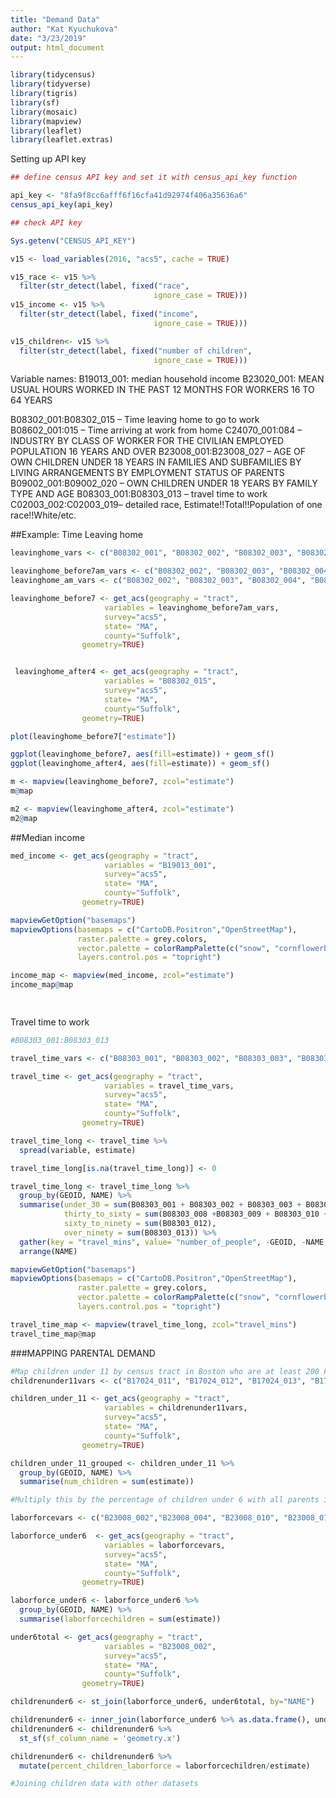 ```yaml
---
title: "Demand Data"
author: "Kat Kyuchukova"
date: "3/23/2019"
output: html_document
---
```


```r
library(tidycensus)
library(tidyverse)
library(tigris)
library(sf)
library(mosaic)
library(mapview)
library(leaflet)
library(leaflet.extras)
```

Setting up API key
```r
## define census API key and set it with census_api_key function

api_key <- "8fa9f8cc6afff6f16cfa41d92974f406a35636a6"
census_api_key(api_key)

## check API key

Sys.getenv("CENSUS_API_KEY")
```

```r
v15 <- load_variables(2016, "acs5", cache = TRUE)

v15_race <- v15 %>%
  filter(str_detect(label, fixed("race", 
                                ignore_case = TRUE)))
v15_income <- v15 %>%
  filter(str_detect(label, fixed("income", 
                                ignore_case = TRUE)))

v15_children<- v15 %>%
  filter(str_detect(label, fixed("number of children", 
                                ignore_case = TRUE)))


```

Variable names:
B19013_001: median household income
B23020_001: MEAN USUAL HOURS WORKED IN THE PAST 12 MONTHS FOR WORKERS 16 TO 64 YEARS

B08302_001:B08302_015 -- Time leaving home to go to work
B08602_001:015 -- Time arriving at work from home
C24070_001:084 -- INDUSTRY BY CLASS OF WORKER FOR THE CIVILIAN EMPLOYED POPULATION 16 YEARS AND OVER
B23008_001:B23008_027 -- AGE OF OWN CHILDREN UNDER 18 YEARS IN FAMILIES AND SUBFAMILIES BY LIVING ARRANGEMENTS BY EMPLOYMENT STATUS OF PARENTS
B09002_001:B09002_020 -- OWN CHILDREN UNDER 18 YEARS BY FAMILY TYPE AND AGE
B08303_001:B08303_013 -- travel time to work
C02003_002:C02003_019-- detailed race, Estimate!!Total!!Population of one race!!White/etc.

##Example: Time Leaving home
```r
leavinghome_vars <- c("B08302_001", "B08302_002", "B08302_003", "B08302_004", "B08302_005", "B08302_006", "B08302_007", "B08302_008", "B08302_009", "B08302_010", "B08302_011", "B08302_012", "B08302_013", "B08302_014", "B08302_015")

leavinghome_before7am_vars <- c("B08302_002", "B08302_003", "B08302_004", "B08302_005", "B08302_006")
leavinghome_am_vars <- c("B08302_002", "B08302_003", "B08302_004", "B08302_005", "B08302_006")

leavinghome_before7 <- get_acs(geography = "tract",
                     variables = leavinghome_before7am_vars,
                     survey="acs5",
                     state= "MA",
                     county="Suffolk",
                geometry=TRUE)


 leavinghome_after4 <- get_acs(geography = "tract",
                     variables = "B08302_015",
                     survey="acs5",
                     state= "MA",
                     county="Suffolk",
                geometry=TRUE)

plot(leavinghome_before7["estimate"])

ggplot(leavinghome_before7, aes(fill=estimate)) + geom_sf()
ggplot(leavinghome_after4, aes(fill=estimate)) + geom_sf()

m <- mapview(leavinghome_before7, zcol="estimate")
m@map

m2 <- mapview(leavinghome_after4, zcol="estimate")
m2@map

```



##Median income
```r
med_income <- get_acs(geography = "tract",
                     variables = "B19013_001",
                     survey="acs5",
                     state= "MA",
                     county="Suffolk",
                geometry=TRUE)

mapviewGetOption("basemaps")
mapviewOptions(basemaps = c("CartoDB.Positron","OpenStreetMap"),
               raster.palette = grey.colors,
               vector.palette = colorRampPalette(c("snow", "cornflowerblue", "grey10")),
               layers.control.pos = "topright")

income_map <- mapview(med_income, zcol="estimate")
income_map@map

  

```

Travel time to work

```r
#B08303_001:B08303_013

travel_time_vars <- c("B08303_001", "B08303_002", "B08303_003", "B08303_004", "B08303_005", "B08303_006", "B08303_007", "B08303_008", "B08303_009", "B08303_010", "B08303_011", "B08303_012", "B08303_013")

travel_time <- get_acs(geography = "tract",
                     variables = travel_time_vars,
                     survey="acs5",
                     state= "MA",
                     county="Suffolk",
                geometry=TRUE)

travel_time_long <- travel_time %>%
  spread(variable, estimate)

travel_time_long[is.na(travel_time_long)] <- 0

travel_time_long <- travel_time_long %>%
  group_by(GEOID, NAME) %>%
  summarise(under_30 = sum(B08303_001 + B08303_002 + B08303_003 + B08303_004 + B08303_005 + B08303_006 + B08303_007),
            thirty_to_sixty = sum(B08303_008 +B08303_009 + B08303_010 + B08303_011),
            sixty_to_ninety = sum(B08303_012),
            over_ninety = sum(B08303_013)) %>%
  gather(key = "travel_mins", value= "number_of_people", -GEOID, -NAME, -geometry) %>%
  arrange(NAME)

mapviewGetOption("basemaps")
mapviewOptions(basemaps = c("CartoDB.Positron","OpenStreetMap"),
               raster.palette = grey.colors,
               vector.palette = colorRampPalette(c("snow", "cornflowerblue", "grey10")),
               layers.control.pos = "topright")

travel_time_map <- mapview(travel_time_long, zcol="travel_mins")
travel_time_map@map
```


###MAPPING PARENTAL DEMAND
```r
#Map children under 11 by census tract in Boston who are at least 200 FPL (2.00 or higher)
childrenunder11vars <- c("B17024_011", "B17024_012", "B17024_013", "B17024_014", "B17024_024", "B17024_025", "B17024_026", "B17024_027")

children_under_11 <- get_acs(geography = "tract",
                     variables = childrenunder11vars,
                     survey="acs5",
                     state= "MA",
                     county="Suffolk",
                geometry=TRUE)

children_under_11_grouped <- children_under_11 %>%
  group_by(GEOID, NAME) %>%
  summarise(num_children = sum(estimate))

#Multiply this by the percentage of children under 6 with all parents in the labor force, 1 for single-parent household, 2 for two-parent household in each census tract in Boston.

laborforcevars <- c("B23008_002","B23008_004", "B23008_010", "B23008_013")

laborforce_under6  <- get_acs(geography = "tract",
                     variables = laborforcevars,
                     survey="acs5",
                     state= "MA",
                     county="Suffolk",
                geometry=TRUE)

laborforce_under6 <- laborforce_under6 %>%
  group_by(GEOID, NAME) %>%
  summarise(laborforcechildren = sum(estimate))

under6total <- get_acs(geography = "tract",
                     variables = "B23008_002",
                     survey="acs5",
                     state= "MA",
                     county="Suffolk",
                geometry=TRUE)

childrenunder6 <- st_join(laborforce_under6, under6total, by="NAME")

childrenunder6 <- inner_join(laborforce_under6 %>% as.data.frame(), under6total %>% as.data.frame(), by = "NAME")
childrenunder6 <- childrenunder6 %>% 
  st_sf(sf_column_name = 'geometry.x')

childrenunder6 <- childrenunder6 %>%
  mutate(percent_children_laborforce = laborforcechildren/estimate)

#Joining children data with other datasets


```



